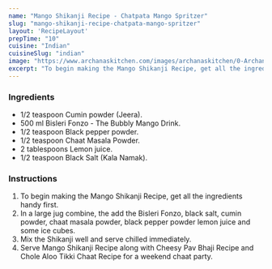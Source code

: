 ---
name: "Mango Shikanji Recipe - Chatpata Mango Spritzer"
slug: "mango-shikanji-recipe-chatpata-mango-spritzer"
layout: 'RecipeLayout'
prepTime: "10"
cuisine: "Indian"
cuisineSlug: "indian"
image: "https://www.archanaskitchen.com/images/archanaskitchen/0-Archanas-Kitchen-Recipes/2018/Mango_Shikanji_Recipe_-_Chatpata_Ripe_Mango_Drink_-6_1600.jpg"
excerpt: "To begin making the Mango Shikanji Recipe, get all the ingredients handy first"
---

### Ingredients

- 1/2 teaspoon Cumin powder (Jeera).
- 500 ml Bisleri Fonzo - The Bubbly Mango Drink.
- 1/2 teaspoon Black pepper powder.
- 1/2 teaspoon Chaat Masala Powder.
- 2 tablespoons Lemon juice.
- 1/2 teaspoon Black Salt (Kala Namak).

### Instructions

1. To begin making the Mango Shikanji Recipe, get all the ingredients handy first.
1. In a large jug combine, the add the Bisleri Fonzo, black salt, cumin powder, chaat masala powder, black pepper powder lemon juice and some ice cubes.
1. Mix the Shikanji well and serve chilled immediately.
1. Serve Mango Shikanji Recipe along with Cheesy Pav Bhaji Recipe and Chole Aloo Tikki Chaat Recipe for a weekend chaat party.
